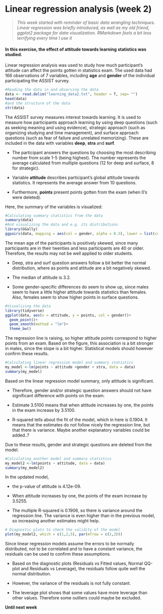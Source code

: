 # Linear regression analysis (week 2)  

> *This week started with reminder of basic data wrangling techniques. Linear regression was briefly introduced, as well as my old friend, ggplot2 package for data visualization. RMarkdown feels a bit less terrifying every time I use it*  


#### In this exercise, the effect of attitude towards learning statistics was studied.  
  
Linear regression analysis was used to study how much participant's attitude can affect the points gotten in statistics exam. The used data had 166 observations of 7 variables, including __age__ and __gender__ of the individual participating the ASSIST survey.


```r
#Reading the data in and observing the data 
data <- read.delim("learning_data2.txt", header = T, sep= "")
head(data)
#and the structure of the data
str(data)
```

The ASSIST survey measures interest towards learning. It is used to measure how participants approach learning by using deep questions (such as seeking meaning and using evidence), strategic approach (such as organizing studying and time management), and surface approach questions (such as fear of failure and unrelated memorizing). These are included in the data with variables __deep__, __stra__ and __surf__. 

+ The participant answers the questions by choosing the most describing number from scale 1-5 (being highest). The number represents the average calculated from multiple questions (12 for deep and surface, 8 for strategic). 

* Variable __attitude__ describes participant's global attitude towards statistics. It represents the average answer from 10 questions. 

* Furthermore, __points__ present points gotten from the exam (when 0's were deleted). 

Here, the summary of the variables is visualized:

```r
#Calculating summary statistics from the data
summary(data)
#And visualizing the data and e.g. its distributions
library(GGally)
ggpairs(data, mapping = aes(col = gender, alpha = 0.3), lower = list(combo = wrap("facethist", bins = 20)))
```
  
The mean age of the participants is positively skewed, since many participants are in their twenties and less participants are 40 or older. Therefore, the results may not be well applied to older students. 

* Deep, stra and surf question answers follow a bit better the normal distribution, where as points and attitude are a bit negatively skewed. 

+ The median of attitude is 3.2. 

* Some gender-specific differences do seem to show up, since males seem to have a little higher attitude towards statistics than females. Also, females seem to show higher points in surface questions.


```r
#Visualizing the data
library(tidyverse)
ggplot(data, aes(x = attitude, y = points, col = gender))+
  geom_point()+
  geom_smooth(method = "lm")+
  theme_bw()

```


The regression line is raising, so higher attitude points correspond to higher points from an exam. Based on the figure, this association is a bit stronger in males, since the slope is a bit higher. Statistical models should however confirm these results.


```r
#Calculating linear regression model and summary statistics
my_model <-lm(points ~ attitude +gender + stra, data = data)
summary(my_model)
```
  
Based on the linear regression model summary, only attitude is significant. 

* Therefore, gender and/or strategic question answers should not have significant difference with points on the exam. 

* Estimate 3.5100 means that when attitude increases by one, the points in the exam increase by 3.5100. 

* R-squared tells about the fit of the model, which in here is 0.1904. It means that the estimates do not follow nicely the regression line, but that there is variance. Maybe another explanatory variables could be added..?

Due to these results, gender and strategic questions are deleted from the model.

```r
#Calculating another model and summary statistics
my_model2 <-lm(points ~ attitude, data = data)
summary(my_model2)
````
  
In the updated model,

* the p-value of attitude is 4.12e-09. 

* When attitude increases by one, the points of the exam increase by 3.5255. 

* The multiple R-squared is  0.1906, so there is variance around the regression line. The variance is even higher than in the previous model, so increasing another estimates might help.

```r
# Diagnostic plots to check the validity of the model
plot(my_model2, which = c(1,2,5), par(mfrow = c(2,2)))
````
  
Since linear regression models assume the errors to be normally distributed, not to be correlated and to have a constant variance, the residuals can be used to confirm these assumptions. 

* Based on the diagnostic plots (Residuals vs Fitted values, Normal QQ-plot and Residuals vs Leverage), the residuals follow quite well the normal distribution. 

* However, the variance of the residuals is not fully constant. 

* The leverage plot shows that some values have more leverage than other values. Therefore some outliers could maybe be excluded.

__Until next week__



